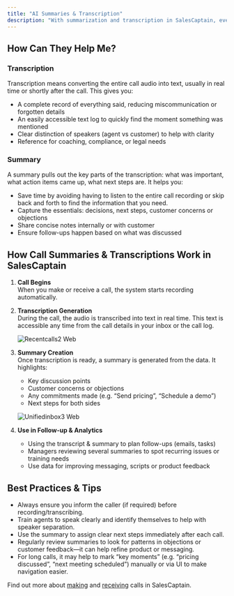 ```yaml
---
title: "AI Summaries & Transcription"
description: "With summarization and transcription in SalesCaptain, every call becomes more than just a conversation—it becomes a record full of insights. These features help you capture what was said, who said it, and what needs follow-up, so your team can focus on building connections, and know that they can always refer back to this conversation. Summaries & transcriptions integrate into your calling flow, and are especially useful for training, quality control, and follow-ups. "
---
```


## **How Can They Help Me?**

### **Transcription**

Transcription means converting the entire call audio into text, usually in real time or shortly after the call. This gives you:

- A complete record of everything said, reducing miscommunication or forgotten details
- An easily accessible text log to quickly find the moment something was mentioned
- Clear distinction of speakers (agent vs customer) to help with clarity
- Reference for coaching, compliance, or legal needs

### **Summary**

A summary pulls out the key parts of the transcription: what was important, what action items came up, what next steps are. It helps you:

- Save time by avoiding having to listen to the entire call recording or skip back and forth to find the information that you need.
- Capture the essentials: decisions, next steps, customer concerns or objections
- Share concise notes internally or with customer
- Ensure follow-ups happen based on what was discussed

## **How Call Summaries & Transcriptions Work in SalesCaptain**

1. **Call Begins**\
   When you make or receive a call, the system starts recording automatically. 
2. **Transcription Generation**\
   During the call, the audio is transcribed into text in real time. This text is accessible any time from the call details in your inbox or the call log.

   ![Recentcalls2 Web](/images/recentcalls2.webp)
3. **Summary Creation**\
   Once transcription is ready, a summary is generated from the data. It highlights:
   - Key discussion points
   - Customer concerns or objections
   - Any commitments made (e.g. “Send pricing”, “Schedule a demo”)
   - Next steps for both sides

   ![Unifiedinbox3 Web](/unifiedinbox3.webp)
4. **Use in Follow-up & Analytics**
   - Using the transcript & summary to plan follow-ups (emails, tasks)
   - Managers reviewing several summaries to spot recurring issues or training needs
   - Use data for improving messaging, scripts or product feedback

## **Best Practices & Tips**

- Always ensure you inform the caller (if required) before recording/transcribing.
- Train agents to speak clearly and identify themselves to help with speaker separation.
- Use the summary to assign clear next steps immediately after each call.
- Regularly review summaries to look for patterns in objections or customer feedback—it can help refine product or messaging.
- For long calls, it may help to mark “key moments” (e.g. “pricing discussed”, “next meeting scheduled”) manually or via UI to make navigation easier.

Find out more about [making](Making-Calls) and [receiving](Core-Features/Calls/Calling/Receiving-Calls) calls in SalesCaptain.